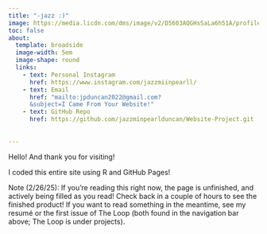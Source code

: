 ```yaml
---
title: "-jazz :)"
image: https://media.licdn.com/dms/image/v2/D5603AQGHsSaLa6h51A/profile-displayphoto-shrink_400_400/B56ZTxjuReGUAg-/0/1739219461919?e=1746057600&v=beta&t=opAPXylC0pYJIDxqyRBSHpeJrI95RTTTHjTf5tiisK8
toc: false
about:
  template: broadside
  image-width: 5em
  image-shape: round
  links:
    - text: Personal Instagram
      href: https://www.instagram.com/jazzmiinpearll/
    - text: Email
      href: "mailto:jpduncan2022@gmail.com?
      &subject=I Came From Your Website!"
    - text: GitHub Repo
      href: https://github.com/jazzminpearlduncan/Website-Project.git
      
        
---
```


Hello! And thank you for visiting!

I coded this entire site using R and GitHub Pages! 

Note (2/26/25): If you're reading this right now, the page is unfinished, and actively being filled as you read! Check back in a couple of hours to see the finished product! If you want to read something in the meantime, see my resumé or the first issue of The Loop (both found in the navigation bar above; The Loop is under projects).


